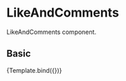 
<Meta 
    title="Components/Content/LikeAndComments" 
    component={LikeAndComments}
/>

# LikeAndComments
LikeAndComments component.

<Props of={LikeAndComments} />



## Basic
<Canvas>
  <Story 
    name="Basic"
    args={{
        label : 'Label likeAndComments'
    }}
   >
        {Template.bind({})}
  </Story>
</Canvas>

<ArgsTable story="Basic" />


